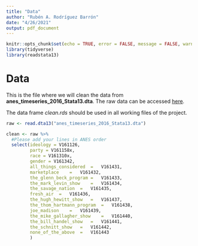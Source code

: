```yaml
---
title: "Data"
author: "Rubén A. Rodríguez Barrón"
date: "4/26/2021"
output: pdf_document
---
```


```r
knitr::opts_chunk$set(echo = TRUE, error = FALSE, message = FALSE, warning = FALSE)
library(tidyverse)
library(readstata13)
```

# Data

This is the file where we will clean the data from **anes_timeseries_2016_Stata13.dta**. The raw data can be accessed [here](https://electionstudies.org/data-center/2016-time-series-study/).

The data frame *clean.rds* should be used in all working files of the project. 

```r
raw <- read.dta13("anes_timeseries_2016_Stata13.dta")
```

```r
clean <- raw %>% 
  #Please add your lines in ANES order
  select(ideology = V161126,
         party = V161158x,
         race = V161310x,
         gender = V161342,
         all_things_considered	=	V161431,
         marketplace	=	V161432,
         the_glenn_beck_program	=	V161433,
         the_mark_levin_show	=	V161434,
         the_savage_nation	=	V161435,
         fresh_air	=	V161436,
         the_hugh_hewitt_show	=	V161437,
         the_thom_hartmann_program	=	V161438,
         joe_madison	=	V161439,
         the_mike_gallagher_show	=	V161440,
         the_bill_handel_show	=	V161441,
         the_schnitt_show	=	V161442,
         none_of_the_above	=	V161443
         )
```

